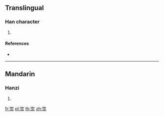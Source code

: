 ==Translingual==

===Han character===
{{Han char|rn=86|rad=火|as=07|sn=11|four=|canj=ROF}}

# {{defn|Han|sort=火07}}

====References====
* {{Han ref|kx=0672.110|dkj=19066|hdz=32204.110|uh=7101|ud=28929}}

----

==Mandarin==

===Hanzi===
{{cmn-hanzi|pin=[[x]] (xi)|wg=<sup>i</sup>}}

# {{defn|lang=cmn|sort=火07}}

[[fr:焁]]
[[pl:焁]]
[[th:焁]]
[[zh:焁]]